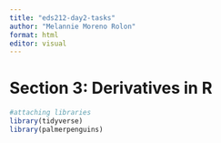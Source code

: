 ```yaml
---
title: "eds212-day2-tasks"
author: "Melannie Moreno Rolon"
format: html
editor: visual
---
```


# Section 3: Derivatives in R

```r
#attaching libraries
library(tidyverse)
library(palmerpenguins)
```
